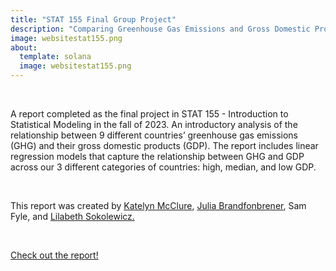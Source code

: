 ```yaml
---
title: "STAT 155 Final Group Project"
description: "Comparing Greenhouse Gas Emissions and Gross Domestic Product: An Analysis of Global Economic and Environmental Equity"
image: websitestat155.png
about:
  template: solana
  image: websitestat155.png
---
```


\

A report completed as the final project in STAT 155 - Introduction to Statistical Modeling in the fall of 2023. An introductory analysis of the relationship between 9 different countries' greenhouse gas emissions (GHG) and their gross domestic products (GDP). The report includes linear regression models that capture the relationship between GHG and GDP across our 3 different categories of countries: high, median, and low GDP.

\

This report was created by [Katelyn McClure](https://github.com/katelynmcclure), [Julia Brandfonbrener](https://www.linkedin.com/in/julia-b-88a765256/), Sam Fyle, and [Lilabeth Sokolewicz.](https://www.linkedin.com/in/lilabeth-sokolewicz-428490242/) 

\

[Check out the report!](https://docs.google.com/document/d/1RMU2g8sHQonV7shDWZIfoherOiBN0tCvUKAjphZWuCE/edit?usp=sharing) 


